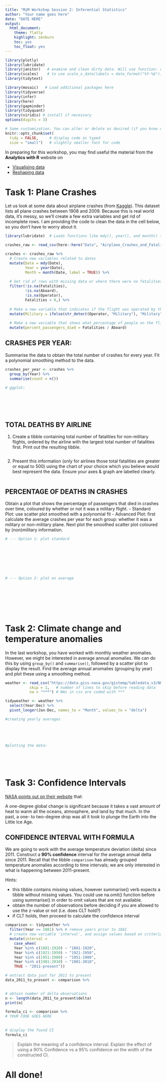 ---
title: "MiM Workshop Session 2: Inferential Statistics"
author: "Your name goes here"
date: "DATE HERE" 
output:
  html_document:
    theme: flatly
    highlight: zenburn
    toc: yes
    toc_float: yes
---

```{r, setup, include=FALSE}
library(plotly)
library(lubridate)
library(janitor)   # examine and clean dirty data. Will use function: clean_names()
library(scales)    # to use scale_x_date(labels = date_format("%Y-%b"))
library(tidytext)

library(mosaic)   # Load additional packages here 
library(tidyverse)
library(infer)
library(here)
library(gapminder)
library(tidyquant)
library(viridis) # install if necessary
options(digits = 3)

# Some customization. You can alter or delete as desired (if you know what you are doing).
knitr::opts_chunk$set(
  tidy = FALSE,     # display code as typed
  size = "small")   # slightly smaller font for code
```

In preparing for this workshop, you may find useful the material from the **Analytics with R** website on 

- [Visualising data](http://telapps.london.edu/analytics_with_R/visualise_data.html) 
- [Reshaping data](http://telapps.london.edu/analytics_with_R/reshape_data.html)


# Task 1: Plane Crashes

Let us look at some data about airplane crashes (from [Kaggle](https://www.kaggle.com/saurograndi/airplane-crashes-since-1908/)).
This dataset lists all plane crashes between 1908 and 2009. 
Because this is real world data, it's messy, so we'll create a few extra variables and get rid of incomplete rows. 
I am providing the code to clean the data in the cell below, so you don't have to worry about it.

```{r clean-plane-data, message=FALSE, warning=FALSE}
library(lubridate)  # Loads functions like mdy(), year(), and month() that make handling of dates easy

crashes_raw <- read_csv(here::here("Data", "Airplane_Crashes_and_Fatalities_Since_1908.csv"))

crashes <- crashes_raw %>% 
  # Create new variables related to dates
  mutate(Date = mdy(Date),
         Year = year(Date),
         Month = month(Date, label = TRUE)) %>% 
  
  # Get rid of rows with missing data or where there were no fatalities
  filter(!is.na(Fatalities),
         !is.na(Aboard),
         !is.na(Operator),
         Fatalities > 0,) %>% 
  
  # Make a new variable that indicates if the flight was operated by the military
  mutate(Military = ifelse(str_detect(Operator, "Military"), "Military", "Not military")) %>% 
  
  # Make a new variable that shows what percentage of people on the flight died
  mutate(percent_passengers_died = Fatalities / Aboard)
```


## CRASHES PER YEAR:

Summarise the data to obtain the total number of crashes for every year. 
Fit a polynomial smoothing method to the data. 

```{r Crashes per year}
crashes_per_year <- crashes %>% 
  group_by(Year) %>% 
  summarise(count = n())

# ggplot:







```



## TOTAL DEATHS BY AIRLINE

1. Create a tibble containing total number of fatalities for non-military flights, ordered by the airline with the largest total number of fatalities first. Print out the resulting tibble.

```{r 1 Fatalities}







```


2. Present this information (only for airlines those total fatalities are greater or equal to 500) using the chart of your choice which you believe would best represent the data. Ensure your axes & graph are labelled clearly.

```{r 2 Fatalities}












```



## PERCENTAGE OF DEATHS IN CRASHES

Obtain a plot that shows the percentage of passengers that died in crashes over time, coloured by whether or not it was a military flight. 
- Standard Plot: use scatter plot smoothed with a polynomial fit
- Advanced Plot: first calculate the average crashes per year for each group: whether it was a military or non-military plane. Next plot the smoothed scatter plot coloured by (non)military information.

```{r percent-died}
# --- Option 1: plot standard








# --- Option 2: plot on average









```


# Task 2: Climate change and temperature anomalies 

In the last workshop, you have worked with monthly weather anomalies. 
However, we might be interested in average annual anomalies. 
We can do this by using `group_by()` and `summarise()`, followed by a scatter plot to display the result. 
Find the average annual anomalies (grouping by year) and plot these using a smoothing method. 

```{r averaging, warning=FALSE}
weather <- read_csv("https://data.giss.nasa.gov/gistemp/tabledata_v3/NH.Ts+dSST.csv", 
           skip = 1,   # number of lines to skip before reading data
           na = "***") # NAs in csv are coded with ***

tidyweather <- weather %>% 
  select(Year:Dec) %>% 
  pivot_longer(Jan:Dec, names_to = "Month", values_to = "delta")

#creating yearly averages





#plotting the data:






```


# Task 3: Confidence Intervals

[NASA points out on their website](https://earthobservatory.nasa.gov/world-of-change/decadaltemp.php) that: 

A one-degree global change is significant because it takes a vast amount of heat to warm all the oceans, atmosphere, and land by that much. In the past, a one- to two-degree drop was all it took to plunge the Earth into the Little Ice Age.

## CONFIDENCE INTERVAL WITH FORMULA

We are going to work with the average temperature deviation (delta) since 2011.
Construct a **90% confidence** interval for the average annual delta since 2011. 
Recall that the tibble `comparison` has already grouped temperature anomalies according to time intervals; we are only interested in what is happening between 2011-present.

Hints: 

- this tibble contains missing values, however summarise() verb expects a tibble without missing values. You could use na.omit() function before using summarise() in order to omit values that are not available.
- obtain the number of observations before deciding if you are allowed to use the z-value or not (i.e. does CLT hold?)
- if CLT holds, then proceed to calculate the confidence interval

```{r, formula_CI}
comparison <- tidyweather %>% 
  filter(Year >= 1881) %>% # remove years prior to 1881
  # create new variable 'interval', and assign values based on criteria below
  mutate(interval = 
    case_when(
    Year %in% c(1881:1920) ~ "1881-1920",
    Year %in% c(1921:1950) ~ "1921-1950",
    Year %in% c(1951:1980) ~ "1951-1980",
    Year %in% c(1981:2010) ~ "1981-2010",
    TRUE ~ "2011-present"))

# extract data just for 2011 to present
data_2011_to_present <- comparison %>% 
 

# obtain number of delta observations
n <- length(data_2011_to_present$delta) 
print(n)

formula_ci <- comparison %>% 
# YOUR CODE GOES HERE
  
  
# display the found CI  
formula_ci
```

> Explain the meaning of a confidence interval. 
Explain the effect of using a 90% Confidence vs a 95% confidence on the width of the constructed CI.


# All done!
